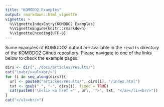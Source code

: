 ```yaml
---
title: "KOMODO2 Examples"
output: rmarkdown::html_vignette
vignette: >
  %\VignetteIndexEntry{KOMODO2 Examples}
  %\VignetteEngine{knitr::rmarkdown}
  %\VignetteEncoding{UTF-8}
---
```


Some examples of KOMODO2 output are available in the `results` directory of the [KOMODO2 Github repository](https://github.com/fcampelo/KOMODO2). Please navigate to one of the links below to check the 
example pages:

```r
dirs <- dir("../docs/articles/results/")
cat("\n<br/><ul><br/>")
for (i in seq_along(dirs)){
  url <- paste0("articles/results/", dirs[i], "/index.html")
  txt <- gsub("_", "-", dirs[i], fixed = TRUE)
  cat(paste0('\n<li> <a href ="', url, '">', txt, "</a></li><br/>"))
}
cat("</ul><br/>")
```
